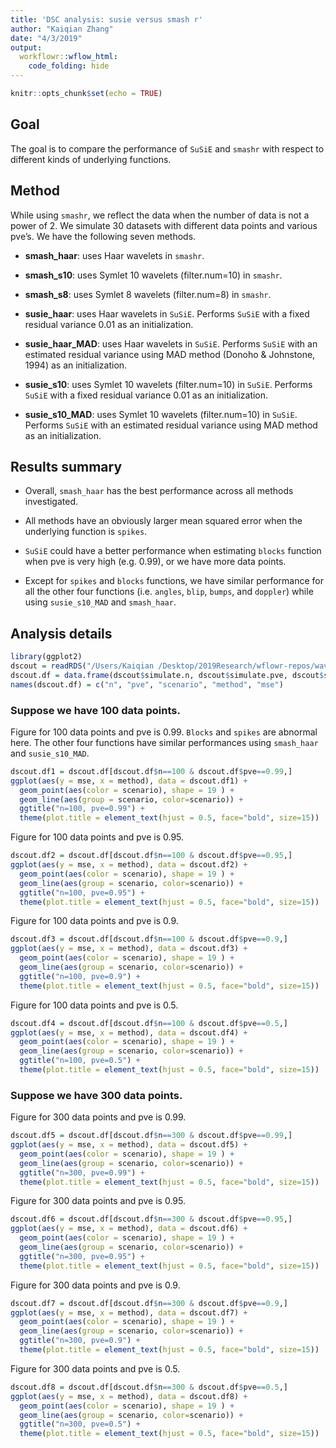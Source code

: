 ```yaml
---
title: 'DSC analysis: susie versus smash r'
author: "Kaiqian Zhang"
date: "4/3/2019"
output: 
  workflowr::wflow_html:
    code_folding: hide
---
```


```r
knitr::opts_chunk$set(echo = TRUE)
```

## Goal 

The goal is to compare the performance of `SuSiE` and `smashr` with respect to different kinds of underlying functions. 

## Method

While using `smashr`, we reflect the data when the number of data is not a power of 2. We simulate 30 datasets with different data points and various pve's. We have the following seven methods.

- **smash_haar**: uses Haar wavelets in `smashr`. 

- **smash_s10**: uses Symlet 10 wavelets (filter.num=10) in `smashr`.

- **smash_s8**: uses Symlet 8 wavelets (filter.num=8) in `smashr`.

- **susie_haar**: uses Haar wavelets in `SuSiE`. Performs `SuSiE` with a fixed residual variance 0.01 as an initialization.

- **susie_haar_MAD**: uses Haar wavelets in `SuSiE`. Performs `SuSiE` with an estimated residual variance using MAD method (Donoho & Johnstone, 1994) as an initialization.

- **susie_s10**: uses Symlet 10 wavelets (filter.num=10) in `SuSiE`. Performs `SuSiE` with a fixed residual variance 0.01 as an initialization.

- **susie_s10_MAD**: uses Symlet 10 wavelets (filter.num=10) in `SuSiE`. Performs `SuSiE` with an estimated residual variance using MAD method as an initialization.

## Results summary

- Overall, `smash_haar` has the best performance across all methods investigated.

- All methods have an obviously larger mean squared error when the underlying function is `spikes`. 

- `SuSiE` could have a better performance when estimating `blocks` function when pve is very high (e.g. 0.99), or we have more data points.

- Except for `spikes` and `blocks` functions, we have similar performance for all the other four functions (i.e. `angles`, `blip`, `bumps`, and `doppler`) while using `susie_s10_MAD` and `smash_haar`.  


## Analysis details

```r
library(ggplot2)
dscout = readRDS("/Users/Kaiqian /Desktop/2019Research/wflowr-repos/wavelet/susie-np/data/susie-np-dscout.RDS")
dscout.df = data.frame(dscout$simulate.n, dscout$simulate.pve, dscout$simulate.scenario, dscout$analyze, dscout$score.error)
names(dscout.df) = c("n", "pve", "scenario", "method", "mse")
```

### Suppose we have 100 data points.

Figure for 100 data points and pve is 0.99. `Blocks` and `spikes` are abnormal here. The other four functions have similar performances using `smash_haar` and `susie_s10_MAD`.  
```r
dscout.df1 = dscout.df[dscout.df$n==100 & dscout.df$pve==0.99,]
ggplot(aes(y = mse, x = method), data = dscout.df1) + 
  geom_point(aes(color = scenario), shape = 19 ) +
  geom_line(aes(group = scenario, color=scenario)) +
  ggtitle("n=100, pve=0.99") + 
  theme(plot.title = element_text(hjust = 0.5, face="bold", size=15))
```

Figure for 100 data points and pve is 0.95. 
```r
dscout.df2 = dscout.df[dscout.df$n==100 & dscout.df$pve==0.95,]
ggplot(aes(y = mse, x = method), data = dscout.df2) + 
  geom_point(aes(color = scenario), shape = 19 ) +
  geom_line(aes(group = scenario, color=scenario)) +
  ggtitle("n=100, pve=0.95") + 
  theme(plot.title = element_text(hjust = 0.5, face="bold", size=15))
```

Figure for 100 data points and pve is 0.9.
```r
dscout.df3 = dscout.df[dscout.df$n==100 & dscout.df$pve==0.9,]
ggplot(aes(y = mse, x = method), data = dscout.df3) + 
  geom_point(aes(color = scenario), shape = 19 ) +
  geom_line(aes(group = scenario, color=scenario)) +
  ggtitle("n=100, pve=0.9") + 
  theme(plot.title = element_text(hjust = 0.5, face="bold", size=15))
```

Figure for 100 data points and pve is 0.5.
```r
dscout.df4 = dscout.df[dscout.df$n==100 & dscout.df$pve==0.5,]
ggplot(aes(y = mse, x = method), data = dscout.df4) + 
  geom_point(aes(color = scenario), shape = 19 ) +
  geom_line(aes(group = scenario, color=scenario)) +
  ggtitle("n=100, pve=0.5") + 
  theme(plot.title = element_text(hjust = 0.5, face="bold", size=15))
```

### Suppose we have 300 data points.

Figure for 300 data points and pve is 0.99.
```r
dscout.df5 = dscout.df[dscout.df$n==300 & dscout.df$pve==0.99,]
ggplot(aes(y = mse, x = method), data = dscout.df5) + 
  geom_point(aes(color = scenario), shape = 19 ) +
  geom_line(aes(group = scenario, color=scenario)) +
  ggtitle("n=300, pve=0.99") + 
  theme(plot.title = element_text(hjust = 0.5, face="bold", size=15))
```

Figure for 300 data points and pve is 0.95.
```r
dscout.df6 = dscout.df[dscout.df$n==300 & dscout.df$pve==0.95,]
ggplot(aes(y = mse, x = method), data = dscout.df6) + 
  geom_point(aes(color = scenario), shape = 19 ) +
  geom_line(aes(group = scenario, color=scenario)) +
  ggtitle("n=300, pve=0.95") + 
  theme(plot.title = element_text(hjust = 0.5, face="bold", size=15))
```

Figure for 300 data points and pve is 0.9.
```r
dscout.df7 = dscout.df[dscout.df$n==300 & dscout.df$pve==0.9,]
ggplot(aes(y = mse, x = method), data = dscout.df7) + 
  geom_point(aes(color = scenario), shape = 19 ) +
  geom_line(aes(group = scenario, color=scenario)) +
  ggtitle("n=300, pve=0.9") + 
  theme(plot.title = element_text(hjust = 0.5, face="bold", size=15))
```

Figure for 300 data points and pve is 0.5.
```r
dscout.df8 = dscout.df[dscout.df$n==300 & dscout.df$pve==0.5,]
ggplot(aes(y = mse, x = method), data = dscout.df8) + 
  geom_point(aes(color = scenario), shape = 19 ) +
  geom_line(aes(group = scenario, color=scenario)) +
  ggtitle("n=300, pve=0.5") + 
  theme(plot.title = element_text(hjust = 0.5, face="bold", size=15))
```
